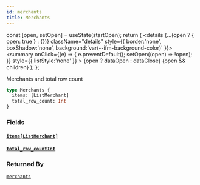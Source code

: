 ```yaml
---
id: merchants
title: Merchants
---
```









  const [open, setOpen] = useState(startOpen);
  return (
    <details {...(open ? { open: true } : {})} className="details" style={{ border:'none', boxShadow:'none', background:'var(--ifm-background-color)' }}>
      <summary
        onClick={(e) => {
          e.preventDefault();
          setOpen((open) => !open);
        }}
        style={{ listStyle:'none' }}
      >
      {open ? dataOpen : dataClose}
      </summary>
      {open && children}
    </details>
  );
};








Merchants and total row count


```graphql
type Merchants {
  items: [ListMerchant]
  total_row_count: Int
}
```




### Fields

#### [`items`](#)<Bullet />[`[ListMerchant]`](/docs/api/types/objects/list-merchant)  
> 
> 
> 
> 

#### [`total_row_count`](#)<Bullet />[`Int`](/docs/api/types/scalars/int)  
> 
> 
> 
> 



### Returned By

[`merchants`](/docs/api/api/queries/merchants)  <Badge class="badge badge--secondary" text="query"/>

